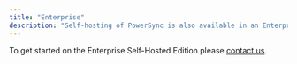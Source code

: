 ```yaml
---
title: "Enterprise"
description: "Self-hosting of PowerSync is also available in an Enterprise Self-Hosted Edition with[ dedicated support plans, extra functionality and custom pricing](https://www.powersync.com/pricing)."
---
```


To get started on the Enterprise Self-Hosted Edition please [contact us](mailto:support@powersync.com).
